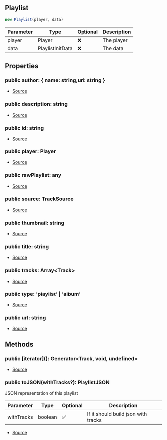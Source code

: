 ## Playlist

```typescript
new Playlist(player, data)
```
| Parameter | Type | Optional | Description |
| ----------- | ----------- | ----------- | ----------- |
| player | Player | ❌ | The player |
| data | PlaylistInitData | ❌ | The data |

## Properties
### public  author: \{ name: string,url: string }
- [Source](https://github.com/Androz2091/discord-player/blob/74f0fa7/packages/discord-player/src/Structures/Playlist.ts#L13)
### public  description: string
- [Source](https://github.com/Androz2091/discord-player/blob/74f0fa7/packages/discord-player/src/Structures/Playlist.ts#L9)
### public  id: string
- [Source](https://github.com/Androz2091/discord-player/blob/74f0fa7/packages/discord-player/src/Structures/Playlist.ts#L17)
### public  player: Player
- [Source](https://github.com/Androz2091/discord-player/blob/74f0fa7/packages/discord-player/src/Structures/Playlist.ts#L6)
### public  rawPlaylist: any
- [Source](https://github.com/Androz2091/discord-player/blob/74f0fa7/packages/discord-player/src/Structures/Playlist.ts#L19)
### public  source: TrackSource
- [Source](https://github.com/Androz2091/discord-player/blob/74f0fa7/packages/discord-player/src/Structures/Playlist.ts#L12)
### public  thumbnail: string
- [Source](https://github.com/Androz2091/discord-player/blob/74f0fa7/packages/discord-player/src/Structures/Playlist.ts#L10)
### public  title: string
- [Source](https://github.com/Androz2091/discord-player/blob/74f0fa7/packages/discord-player/src/Structures/Playlist.ts#L8)
### public  tracks: Array\<Track>
- [Source](https://github.com/Androz2091/discord-player/blob/74f0fa7/packages/discord-player/src/Structures/Playlist.ts#L7)
### public  type: 'playlist' \| 'album'
- [Source](https://github.com/Androz2091/discord-player/blob/74f0fa7/packages/discord-player/src/Structures/Playlist.ts#L11)
### public  url: string
- [Source](https://github.com/Androz2091/discord-player/blob/74f0fa7/packages/discord-player/src/Structures/Playlist.ts#L18)
## Methods
### public  \[iterator](): Generator\<Track, void, undefined>
- [Source](https://github.com/Androz2091/discord-player/blob/74f0fa7/packages/discord-player/src/Structures/Playlist.ts#L110)
### public  toJSON(withTracks?): PlaylistJSON
JSON representation of this playlist




| Parameter | Type | Optional | Description |
| ----------- | ----------- | ----------- | ----------- |
| withTracks | boolean | ✅ | If it should build json with tracks |


- [Source](https://github.com/Androz2091/discord-player/blob/74f0fa7/packages/discord-player/src/Structures/Playlist.ts#L119)